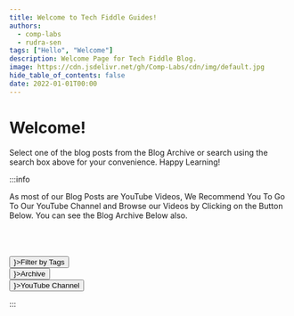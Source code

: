 ```yaml
---
title: Welcome to Tech Fiddle Guides!
authors:
  - comp-labs
  - rudra-sen
tags: ["Hello", "Welcome"]
description: Welcome Page for Tech Fiddle Blog.
image: https://cdn.jsdelivr.net/gh/Comp-Labs/cdn/img/default.jpg
hide_table_of_contents: false
date: 2022-01-01T00:00
---
```



# Welcome!

Select one of the blog posts from the Blog Archive or search using the search box above for your convenience. Happy Learning!

:::info

As most of our Blog Posts are YouTube Videos, We Recommend You To Go To Our YouTube Channel and Browse our Videos by Clicking on the Button Below. You can see the Blog Archive Below also.<br></br><br></br>

<div className="row">
  <div className="text-align:center">
  <Button variant="soft" color="primary" component="a" href="/blog/tags" startDecorator={<SellRoundedIcon />}>Filter by Tags</Button>
  <div className="space" />
  <Button variant="soft" color="primary" component="a" href="/blog/archive" startDecorator={<ArchiveRoundedIcon />}>Archive</Button>
  <div className="space" />
  <Button variant="soft" color="primary" component="a" href="https://www.youtube.com/channel/UCL6pKeSCbJkPohM2PUZbqQA" startDecorator={<YouTubeIcon />}>YouTube Channel</Button>
</div>
</div>

:::
